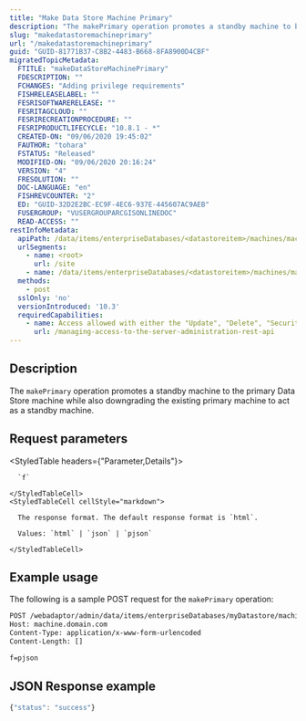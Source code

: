 ```yaml
---
title: "Make Data Store Machine Primary"
description: "The makePrimary operation promotes a standby machine to being the primary Data Store machine."
slug: "makedatastoremachineprimary"
url: "/makedatastoremachineprimary"
guid: "GUID-81771B37-C8B2-4483-B668-8FA8900D4CBF"
migratedTopicMetadata:
  FTITLE: "makeDataStoreMachinePrimary"
  FDESCRIPTION: ""
  FCHANGES: "Adding privilege requirements"
  FISHRELEASELABEL: ""
  FESRISOFTWARERELEASE: ""
  FESRITAGCLOUD: ""
  FESRIRECREATIONPROCEDURE: ""
  FESRIPRODUCTLIFECYCLE: "10.8.1 - *"
  CREATED-ON: "09/06/2020 19:45:02"
  FAUTHOR: "tohara"
  FSTATUS: "Released"
  MODIFIED-ON: "09/06/2020 20:16:24"
  VERSION: "4"
  FRESOLUTION: ""
  DOC-LANGUAGE: "en"
  FISHREVCOUNTER: "2"
  ED: "GUID-32D2E2BC-EC9F-4EC6-937E-445607AC9AEB"
  FUSERGROUP: "VUSERGROUPARCGISONLINEDOC"
  READ-ACCESS: ""
restInfoMetadata:
  apiPath: /data/items/enterpriseDatabases/<datastoreitem>/machines/machine/makePrimary
  urlSegments:
    - name: <root>
      url: /site
    - name: /data/items/enterpriseDatabases/<datastoreitem>/machines/machine/makePrimary
  methods:
    - post
  sslOnly: 'no'
  versionIntroduced: '10.3'
  requiredCapabilities:
    - name: Access allowed with either the "Update", "Delete", "Security and Infrastructure", or "Servers" privileges
      url: /managing-access-to-the-server-administration-rest-api
---
```


## Description

The `makePrimary` operation promotes a standby machine to the primary Data Store machine while also downgrading the existing primary machine to act as a standby machine.


##  Request parameters

<StyledTable headers={"Parameter,Details"}>
  <StyledTableRow>
    <StyledTableCell cellStyle="markdown">

      `f` 

    </StyledTableCell>
    <StyledTableCell cellStyle="markdown">

      The response format. The default response format is `html`.

      Values: `html` | `json` | `pjson`

    </StyledTableCell>
  </StyledTableRow>
</StyledTable>


## Example usage

The following is a sample POST request for the `makePrimary` operation:

```markdown
POST /webadaptor/admin/data/items/enterpriseDatabases/myDatastore/machines/DATASTOREMACHINE.DOMAIN.COM/makePrimary HTTP/1.1
Host: machine.domain.com
Content-Type: application/x-www-form-urlencoded
Content-Length: []

f=pjson
```

## JSON Response example

```javascript
{"status": "success"}
```